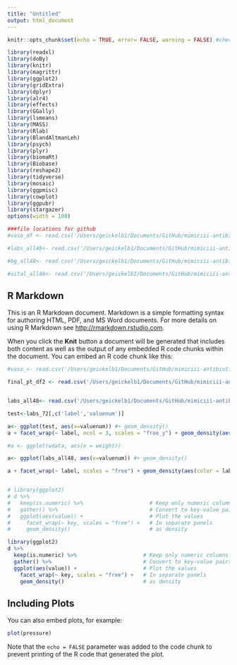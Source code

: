 ```yaml
---
title: "Untitled"
output: html_document
---
```


```r
knitr::opts_chunk$set(echo = TRUE, error= FALSE, warning = FALSE) #check message or error = FALSE

library(readxl)
library(doBy)
library(knitr)
library(magrittr)
library(ggplot2)
library(gridExtra)
library(dplyr)
library(alr4)
library(effects)
library(GGally)
library(lsmeans)
library(MASS)
library(Rlab)
library(BlandAltmanLeh)
library(psych)
library(plyr)
library(biomaRt)
library(Biobase)
library(reshape2)
library(tidyverse)
library(mosaic)
library(ggpmisc)
library(cowplot)
library(ggpubr)
library(stargazer)
options(width = 100)

###file locations for github
#vaso_df <- read.csv('/Users/geickelb1/Documents/GitHub/mimiciii-antibiotics-modeling/data/raw/csv/10072018_vaso_all_df.csv', stringsAsFactors=FALSE, fileEncoding="latin1")

#labs_all48<- read.csv('/Users/geickelb1/Documents/GitHub/mimiciii-antibiotics-modeling/data/wrangled/labs_all48_df.csv', stringsAsFactors=FALSE, fileEncoding="latin1")

#bg_all48<- read.csv('/Users/geickelb1/Documents/GitHub/mimiciii-antibiotics-modeling/data/wrangled/labs_all48_df.csv', stringsAsFactors=FALSE, fileEncoding="latin1")

#vital_all48<- read.csv('/Users/geickelb1/Documents/GitHub/mimiciii-antibiotics-modeling/data/wrangled/vital_all48_df.csv', stringsAsFactors=FALSE, fileEncoding="latin1")

```

## R Markdown

This is an R Markdown document. Markdown is a simple formatting syntax for authoring HTML, PDF, and MS Word documents. For more details on using R Markdown see <http://rmarkdown.rstudio.com>.

When you click the **Knit** button a document will be generated that includes both content as well as the output of any embedded R code chunks within the document. You can embed an R code chunk like this:

```r
#vaso_<- read.csv('/Users/geickelb1/Documents/GitHub/mimiciii-antibiotics-modeling/data/wrangled/labs_all48_df.csv', stringsAsFactors=FALSE, fileEncoding="latin1")

final_pt_df2 <- read.csv('/Users/geickelb1/Documents/GitHub/mimiciii-antibiotics-modeling/data/raw/csv/16082018_final_pt_df2.csv', stringsAsFactors=FALSE, fileEncoding="latin1")


labs_all48<- read.csv('/Users/geickelb1/Documents/GitHub/mimiciii-antibiotics-modeling/data/raw/csv/72_hr_window/27082018_labs_all_nosummary_72.csv', stringsAsFactors=FALSE, fileEncoding="latin1")
```


```r
test<-labs_72[,c('label','valuenum')]

a<- ggplot(test, aes(x=valuenum)) #+ geom_density()
a + facet_wrap(~ label, ncol = 3, scales = "free_y") + geom_density(aes(color = label)) # 
```

```r
#a <- ggplot(wdata, aes(x = weight))

a<- ggplot(labs_all48, aes(x=valuenum)) #+ geom_density()

a + facet_wrap(~ label, scales = "free") + geom_density(aes(color = label)) # 


# library(ggplot2)
# d %>%
#   keep(is.numeric) %>%                     # Keep only numeric columns
#   gather() %>%                             # Convert to key-value pairs
#   ggplot(aes(value)) +                     # Plot the values
#     facet_wrap(~ key, scales = "free") +   # In separate panels
#     geom_density()                         # as density
```
```r
library(ggplot2)
d %>%
  keep(is.numeric) %>%                     # Keep only numeric columns
  gather() %>%                             # Convert to key-value pairs
  ggplot(aes(value)) +                     # Plot the values
    facet_wrap(~ key, scales = "free") +   # In separate panels
    geom_density()                         # as density
```

## Including Plots

You can also embed plots, for example:

```r
plot(pressure)
```

Note that the `echo = FALSE` parameter was added to the code chunk to prevent printing of the R code that generated the plot.
